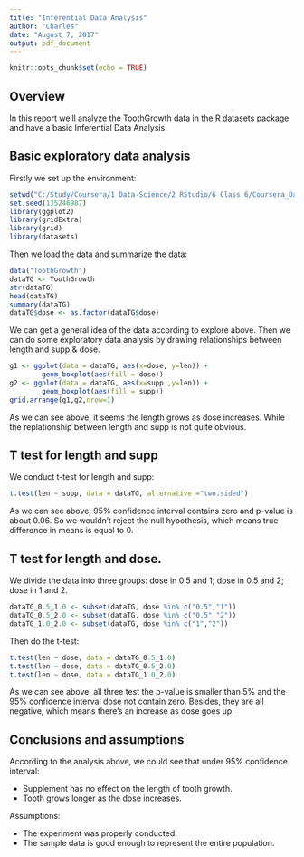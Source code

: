 ```yaml
---
title: "Inferential Data Analysis"
author: "Charles"
date: "August 7, 2017"
output: pdf_document
---
```


```r
knitr::opts_chunk$set(echo = TRUE)
```

## Overview
In this report we'll analyze the ToothGrowth data in the R datasets package and have a basic Inferential Data Analysis.

## Basic exploratory data analysis
Firstly we set up the environment:

```r
setwd("C:/Study/Coursera/1 Data-Science/2 RStudio/6 Class 6/Coursera_DataScience_Class6_FinalProject")
set.seed(135246987)
library(ggplot2)
library(gridExtra)
library(grid)
library(datasets)
```

Then we load the data and summarize the data:

```r
data("ToothGrowth")
dataTG <- ToothGrowth
str(dataTG)
head(dataTG)
summary(dataTG)
dataTG$dose <- as.factor(dataTG$dose)
```

We can get a general idea of the data according to explore above.
Then we can do some exploratory data analysis by drawing relationships between
length and supp & dose.

```r
g1 <- ggplot(data = dataTG, aes(x=dose, y=len)) +
        geom_boxplot(aes(fill = dose))
g2 <- ggplot(data = dataTG, aes(x=supp ,y=len)) +
        geom_boxplot(aes(fill = supp))
grid.arrange(g1,g2,nrow=1)
```

As we can see above, it seems the length grows as dose increases.
While the replationship between length and supp is not quite obvious.

## T test for length and supp
We conduct t-test for length and supp:

```r
t.test(len ~ supp, data = dataTG, alternative ="two.sided")
```

As we can see above, $95 \%$ confidence interval contains zero and p-value is about
0.06.
So we wouldn't reject the null hypothesis, which means 
true difference in means is equal to 0.

## T test for length and dose.
We divide the data into three groups: dose in 0.5 and 1; dose in 0.5 and 2; dose in 1 and 2.

```r
dataTG_0.5_1.0 <- subset(dataTG, dose %in% c("0.5","1"))
dataTG_0.5_2.0 <- subset(dataTG, dose %in% c("0.5","2"))
dataTG_1.0_2.0 <- subset(dataTG, dose %in% c("1","2"))
```

Then do the t-test:

```r
t.test(len ~ dose, data = dataTG_0.5_1.0)
t.test(len ~ dose, data = dataTG_0.5_2.0)
t.test(len ~ dose, data = dataTG_1.0_2.0)
```

As we can see above, all three test the p-value is smaller than $5\%$ and the
$95 \%$ confidence interval dose not contain zero.
Besides, they are all negative, which means there's an increase as dose goes up.

## Conclusions and assumptions

According to the analysis above, we could see that under $95 \%$ confidence interval:

- Supplement has no effect on the length of tooth growth.
- Tooth grows longer as the dose increases.

Assumptions:

- The experiment was properly conducted.
- The sample data is good enough to represent the entire population.





































